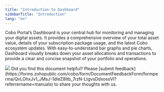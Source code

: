 ```yaml
---
title: "Introduction to Dashboard"
sidebarTitle: "Introduction"
lang: "en"
---
```


Cobo Portal’s Dashboard is your central hub for monitoring and managing your digital assets. It provides a comprehensive overview of your total asset value, details of your subscription package usage, and the latest Cobo ecosystem updates. With easy-to-understand bar graphs and pie charts, Dashboard visually breaks down your asset allocations and transactions to provide a clear and concise snapshot of your portfolio and operations.

<img src="/en/images/dashboard/dashboard.svg" className="screenshot_modal"/>
<Tip>Did you find this document helpful? Please [submit feedback](https://forms.zohopublic.com/cobo/form/DocumentFeedbackForm/formperma/QvLOhxJv1_JMsJ-1dleZ8Itb_7rzN-LtgvsDdxosoVI?referrername=manuals) to share your thoughts with us.</Tip>